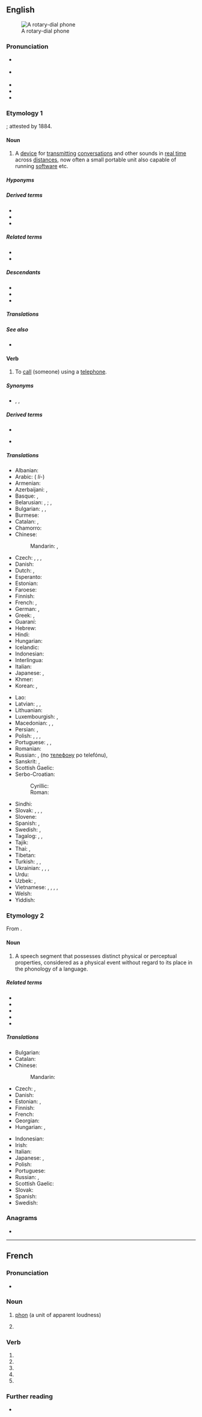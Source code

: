 {{also|phoné|-phone|'phone}}
==English==
{{wikipedia}}
[[Image:Dialog gr 1972.jpg|thumb|right|A rotary-dial phone]]

===Pronunciation===
* {{a|UK}} {{IPA|en|/fəʊ̯n/}}
* {{a|US}} {{IPA|en|/foʊ̯n/}}
* {{audio|en|en-uk-phone.ogg|Audio (UK)}}
* {{audio|en|en-us-phone.ogg|Audio (US)}}
* {{rhymes|en|əʊn|oʊn}}

===Etymology 1===
{{root|en|ine-pro|*bʰeh₂-|id=speak}}
{{clipping|en|telephone}}; attested by 1884.

====Noun====
{{en-noun}}

# A [[device]] for [[transmit]]ting [[conversation]]s and other sounds in [[real time]] across [[distance]]s, now often a small portable unit also capable of running [[software]] etc.
#: {{ux|en|Daragh's on the '''phone''' at the moment. He'll call you when he's finished.}}
#: {{ux|en|My '''phone''' ran out of battery.}}
#: {{ux|en|There's an old-fashioned '''phone''' in the doctor's waiting room - it doesn't work anymore, of course.}}

=====Hyponyms=====
{{col4|en
|cell phone
|speakerphone
|clamshell phone
|flip phone
|mobile phone
|smartphone
}}

=====Derived terms=====
* {{l|en|phonecall}}
* {{l|en|phoneless}}
* {{l|en|speakerphone}}

=====Related terms=====
* {{l|en|phone sex}}
* {{l|en|phone tag}}

=====Descendants=====
* {{desc|hi|फ़ोन|bor=1}}
* {{desc|pt|fone|bor=1}}
* {{desc|ur|فون|tr=fon|bor=1}}

=====Translations=====
{{trans-see|telephone}}

=====See also=====
* {{l|en|Thesaurus:phone}}

====Verb====
{{en-verb}}

# {{lb|en|transitive}} To [[call]] (someone) using a [[telephone]].
#: {{ux|en|'''Phone''' me as soon as you land at the airport.}}

=====Synonyms=====
* {{l|en|call}}, {{l|en|ring}}, {{l|en|telephone}}

=====Derived terms=====
{{rel-top|Terms derived from ''phone'' (etymology 1—verb)}}
* {{l|en|phone in}}
{{rel-mid}}
* {{l|en|phone up}}
{{rel-bottom}}

=====Translations=====
{{trans-top|to call (someone) on the telephone}}
* Albanian: {{t+|sq|telefonoj}}
* Arabic: {{t|ar|تَلْفَنَ}} ({{lang|und|sc=Arab|[[ل|لـِ]]}} ''li-'')
* Armenian: {{t+|hy|զանգել}}
* Azerbaijani: {{t|az|zəng etmək}}, {{t|az|zəng vurmaq}}
* Basque: {{t|eu|telefonatu}}, {{t|eu|telefonoz deitu}}
* Belarusian: {{t|be|звані́ць|impf}}, {{t|be|пазвані́ць|pf}}; {{t|be|тэлефанава́ць|impf}}, {{t|be|патэлефанава́ць|pf}}
* Bulgarian: {{t+|bg|телефони́рам|impf|pf}}, {{t+|bg|обаждам|impf|alt=оба́ждам се}}, {{t+|bg|обадя|pf|alt=оба́дя се}}
* Burmese: {{t|my|[[ဖုန်း]][[ဆက်]]}}
* Catalan: {{t+|ca|telefonar}}, {{t+|ca|trucar}}
* Chamorro: {{t|ch|dengua'}}
* Chinese:
*: Mandarin: {{t+|cmn|打電話}}, {{t+|cmn|打电话|tr=dǎ diànhuà}}
* Czech: {{t+|cs|telefonovat|impf}}, {{t|cs|zatelefonovat|pf}}, {{t+|cs|volat|impf}}, {{t+|cs|zavolat|pf}}
* Danish: {{t+|da|ringe}}
* Dutch: {{t+|nl|telefoneren}}, {{t+|nl|opbellen}}
* Esperanto: {{t+|eo|telefoni}}
* Estonian: {{t+|et|helistama}}
* Faroese: {{t|fo|ringja}}
* Finnish: {{t|fi|[[soittaa]] (puhelimella)}}
* French: {{t+|fr|téléphoner}}, {{t+|fr|appeler}}
* German: {{t+|de|anrufen}}, {{t+|de|telefonieren}}
* Greek: {{t+|el|καλώ}}, {{t+|el|τηλεφωνώ}}
* Guaraní: {{t|gn|mopumbyry}}
* Hebrew: {{t+|he|צלצל|tr=tsiltsél|alt=צילצל \ צִלְצֵל}}
* Hindi: {{t|hi|फ़ोन करना}}
* Hungarian: {{t+|hu|telefonál}}
* Icelandic: {{t+|is|hringja}}
* Indonesian: {{t+|id|telepon}}
* Interlingua: {{t|ia|telephonar}}
* Italian: {{t+|it|telefonare}}
* Japanese: {{t+|ja|電話をかける|tr=でんわをかける, denwa o kakeru|sc=Jpan}}, {{t+|ja|電話|tr=でんわする, denwa suru|alt=電話する}}
* Khmer: {{t+|km|ទូរសព្ទ}}
* Korean: {{t|ko|전화를 걸다}}, {{t+|ko|전화하다}}
{{trans-mid}}
* Lao: {{t+|lo|ໂທລະສັບ}}
* Latvian: {{t|lv|telefonēt}}, {{t|lv|zvanīt}}, {{t|lv|piezvanīt}}
* Lithuanian: {{t|lt|skambinti}}
* Luxembourgish: {{t|lb|telefonéieren}}, {{t|lb|uruffen}}
* Macedonian: {{t|mk|телефони́ра|impf|pf}}, {{t|mk|ѕвони|impf}}, {{t|mk|заѕвони|pf}}
* Persian: {{t|fa|دورواژیدن|tr=durvâžidan}}, {{t+|fa|تلفن کردن|tr=telefon kardan}}
* Polish: {{t+|pl|dzwonić|impf}}, {{t+|pl|zadzwonić|pf}}, {{t+|pl|telefonować|impf}}, {{t+|pl|zatelefonować|pf}}
* Portuguese: {{t|pt|[[telefonar]] [[para]]}}, {{t+|pt|chamar}}, {{t|pt|[[ligar]] [[para]]}}
* Romanian: {{t+|ro|telefona|alt=a telefona}}
* Russian: {{t+|ru|звони́ть|impf}}, {{t+|ru|позвони́ть|pf}} (по [[телефон|телефону]] po telefónu), {{t+|ru|телефони́ровать|impf}} {{g|pf}} {{qualifier|rare}}
* Sanskrit: {{t|sa|दूरवाणी}}, {{t|sa|दूरवाणीं करोति}}
* Scottish Gaelic: {{t|gd|fòn}}
* Serbo-Croatian:
*: Cyrillic: {{t|sh|телефони́рати|impf|pf}}
*: Roman: {{t+|sh|telefonírati|impf|pf}}
* Sindhi: {{t|sd|ڏُور وائڻُ|sc=Arab|tr=Ddoor Vaainn}}
* Slovak: {{t|sk|telefonovať|impf}}, {{t|sk|zatelefonovať|pf}}, {{t|sk|volať|impf}}, {{t|sk|zavolať|pf}}
* Slovene: {{t|sl|telefonirati|impf|pf}}
* Spanish: {{t+|es|telefonear}}, {{t|es|llamar por teléfono}}
* Swedish: {{t+|sv|ringa}}, {{t+|sv|telefonera}}
* Tagalog: {{t|tl|tumawag}}, {{t|tl|tawagan}}, {{t|tl|tumelepono}}
* Tajik: {{t|tg|телефон кардан}}
* Thai: {{t+|th|โทร|tr=too}}, {{t+|th|โทรศัพท์}}
* Tibetan: {{t|bo|ཁ་དཔར་གཏོང་བ}}
* Turkish: {{t+|tr|aramak}}, {{t+|tr|telefon etmek}}, {{t+|tr|telefonlamak}}
* Ukrainian: {{t|uk|дзвони́ти|impf}}, {{t|uk|подзвони́ти|pf}}, {{t+|uk|телефонува́ти|impf}}, {{t|uk|зателефонува́ти|pf}}
* Urdu: {{t|ur|فون کرنا|tr=fon karnā}}
* Uzbek: {{t|uz|telefon qilmoq}}, {{t|uz|qoʻngʻiroq qilmoq}}
* Vietnamese: {{t|vi|gọi điện thoại}}, {{t|vi|gọi điện}}, {{t|vi|kêu điện thoại}}, {{t+|vi|điện thoại}}, {{t+|vi|điện}}
* Welsh: {{t+|cy|ffonio}}
* Yiddish: {{t|yi|טעלעפֿאָנירן}}
{{trans-bottom}}

===Etymology 2===
{{root|en|ine-pro|*bʰeh₂-|id=speak}}
From {{der|en|grc|φωνή||sound}}.

====Noun====
{{en-noun}}

# {{lb|en|phonetics}} A speech segment that possesses distinct physical or perceptual properties, considered as a physical event without regard to its place in the phonology of a language.

=====Related terms=====
* {{l|en|phonetic}}
* {{l|en|phonetically}}
* {{l|en|phonetics}}
* {{l|en|phonology}}
* {{l|en|phoneme}}

=====Translations=====
{{trans-top|speech segment}}
* Bulgarian: {{t+|bg|звук|m}}
* Catalan: {{t+|ca|fon|m}}
* Chinese:
*: Mandarin: {{t+|cmn|語音|tr=yǔyīn|sc=Hani}}
* Czech: {{t+|cs|hláska|f}}, {{t|cs|fón}}
* Danish: {{t|da|sproglyd|c}}
* Estonian: {{t|et|häälik}}, {{t|et|foon}}
* Finnish: {{t+|fi|äänne}}
* French: {{t+|fr|phone|m}}
* Georgian: {{t|ka|ფონემა}}
* Hungarian: {{t|hu|fón}}, {{t|hu|hangszegmentum}}
{{trans-mid}}
* Indonesian: {{t+|id|fon}}
* Irish: {{t|ga|foghar|m}}
* Italian: {{t+|it|fono|m}}
* Japanese: {{t+|ja|音価|tr=おんか, onka|sc=Jpan}}, {{t|ja|単音|tr=たんおん, tan'on|sc=Jpan}}
* Polish: {{t+|pl|głoska|f}}
* Portuguese: {{t+|pt|fone|m}}
* Russian: {{t|ru|фо́на|f}}, {{t+|ru|фоне́ма|f}}
* Scottish Gaelic: {{t|gd|foghar|m}}
* Slovak: {{t+|sk|hláska|f}}
* Spanish: {{t+|es|fono|m}}
* Swedish: {{t+|sv|fon|c}}
{{trans-bottom}}

===Anagrams===
* {{anagrams|en|a=ehnop|nepho-|pheno-|pheon}}

----

==French==
{{wikipedia|lang=fr}}

===Pronunciation===
* {{fr-IPA}}

===Noun===
{{root|fr|ine-pro|*bʰeh₂-|id=speak}}
{{fr-noun|m}}

# [[phon]] (a unit of apparent loudness)
# {{lb|fr|linguistics}} {{l|en|phone}}

===Verb===
{{head|fr|verb form}}

# {{inflection of|fr|phoner||1|s|pres|indc}}
# {{inflection of|fr|phoner||3|s|pres|indc}}
# {{inflection of|fr|phoner||1|s|pres|subj}}
# {{inflection of|fr|phoner||3|s|pres|subj}}
# {{inflection of|fr|phoner||2|s|impr}}

===Further reading===
* {{R:TLFi}}